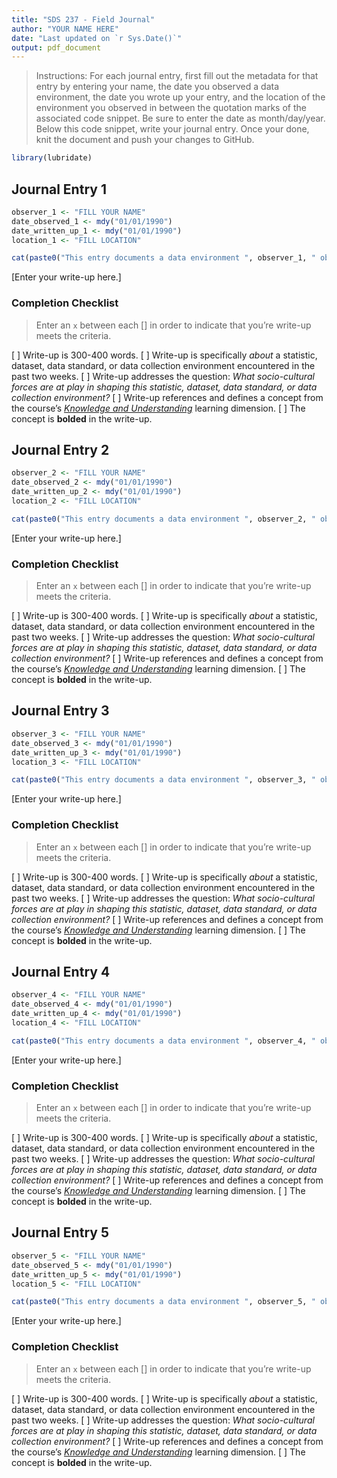 ```yaml
---
title: "SDS 237 - Field Journal"
author: "YOUR NAME HERE"
date: "Last updated on `r Sys.Date()`"
output: pdf_document
---
```


> Instructions: For each journal entry, first fill out the metadata for that entry by entering your name, the date you observed a data environment, the date you wrote up your entry, and the location of the environment you observed in between the quotation marks of the associated code snippet. Be sure to enter the date as month/day/year. Below this code snippet, write your journal entry. Once your done, knit the document and push your changes to GitHub.

```r
library(lubridate)
```

## Journal Entry 1

```r
observer_1 <- "FILL YOUR NAME"
date_observed_1 <- mdy("01/01/1990")
date_written_up_1 <- mdy("01/01/1990")
location_1 <- "FILL LOCATION"

cat(paste0("This entry documents a data environment ", observer_1, " observed on ", date_observed_1, " in ", location_1, ". The observations were written up on ", date_written_up_1, "."))
```

[Enter your write-up here.]

### Completion Checklist
> Enter an `x` between each [] in order to indicate that you're write-up meets the criteria.

[ ] Write-up is 300-400 words.
[ ] Write-up is specifically *about* a statistic, dataset, data standard, or data collection environment encountered in the past two weeks.
[ ] Write-up addresses the question: *What socio-cultural forces are at play in shaping this statistic, dataset, data standard, or data collection environment?*
[ ] Write-up references and defines a concept from the course's [*Knowledge and Understanding*](https://sds-237-data-ethnography.github.io/public-website-fall-23/learning_dimensions.html#knowledge-and-understanding) learning dimension. 
[ ] The concept is **bolded** in the write-up. 

## Journal Entry 2 

```r
observer_2 <- "FILL YOUR NAME"
date_observed_2 <- mdy("01/01/1990")
date_written_up_2 <- mdy("01/01/1990")
location_2 <- "FILL LOCATION"

cat(paste0("This entry documents a data environment ", observer_2, " observed on ", date_observed_2, " in ", location_2, ". The observations were written up on ", date_written_up_2, "."))
```

[Enter your write-up here.]

### Completion Checklist
> Enter an `x` between each [] in order to indicate that you're write-up meets the criteria.

[ ] Write-up is 300-400 words.
[ ] Write-up is specifically *about* a statistic, dataset, data standard, or data collection environment encountered in the past two weeks.
[ ] Write-up addresses the question: *What socio-cultural forces are at play in shaping this statistic, dataset, data standard, or data collection environment?*
[ ] Write-up references and defines a concept from the course's [*Knowledge and Understanding*](https://sds-237-data-ethnography.github.io/public-website-fall-23/learning_dimensions.html#knowledge-and-understanding) learning dimension. 
[ ] The concept is **bolded** in the write-up. 

## Journal Entry 3

```r
observer_3 <- "FILL YOUR NAME"
date_observed_3 <- mdy("01/01/1990")
date_written_up_3 <- mdy("01/01/1990")
location_3 <- "FILL LOCATION"

cat(paste0("This entry documents a data environment ", observer_3, " observed on ", date_observed_3, " in ", location_3, ". The observations were written up on ", date_written_up_3, "."))
```

[Enter your write-up here.]

### Completion Checklist
> Enter an `x` between each [] in order to indicate that you're write-up meets the criteria.

[ ] Write-up is 300-400 words.
[ ] Write-up is specifically *about* a statistic, dataset, data standard, or data collection environment encountered in the past two weeks.
[ ] Write-up addresses the question: *What socio-cultural forces are at play in shaping this statistic, dataset, data standard, or data collection environment?*
[ ] Write-up references and defines a concept from the course's [*Knowledge and Understanding*](https://sds-237-data-ethnography.github.io/public-website-fall-23/learning_dimensions.html#knowledge-and-understanding) learning dimension. 
[ ] The concept is **bolded** in the write-up. 

## Journal Entry 4

```r
observer_4 <- "FILL YOUR NAME"
date_observed_4 <- mdy("01/01/1990")
date_written_up_4 <- mdy("01/01/1990")
location_4 <- "FILL LOCATION"

cat(paste0("This entry documents a data environment ", observer_4, " observed on ", date_observed_4, " in ", location_4, ". The observations were written up on ", date_written_up_4, "."))
```

[Enter your write-up here.]

### Completion Checklist
> Enter an `x` between each [] in order to indicate that you're write-up meets the criteria.

[ ] Write-up is 300-400 words.
[ ] Write-up is specifically *about* a statistic, dataset, data standard, or data collection environment encountered in the past two weeks.
[ ] Write-up addresses the question: *What socio-cultural forces are at play in shaping this statistic, dataset, data standard, or data collection environment?*
[ ] Write-up references and defines a concept from the course's [*Knowledge and Understanding*](https://sds-237-data-ethnography.github.io/public-website-fall-23/learning_dimensions.html#knowledge-and-understanding) learning dimension. 
[ ] The concept is **bolded** in the write-up. 

## Journal Entry 5

```r
observer_5 <- "FILL YOUR NAME"
date_observed_5 <- mdy("01/01/1990")
date_written_up_5 <- mdy("01/01/1990")
location_5 <- "FILL LOCATION"

cat(paste0("This entry documents a data environment ", observer_5, " observed on ", date_observed_5, " in ", location_5, ". The observations were written up on ", date_written_up_5, "."))
```

[Enter your write-up here.]

### Completion Checklist
> Enter an `x` between each [] in order to indicate that you're write-up meets the criteria.

[ ] Write-up is 300-400 words.
[ ] Write-up is specifically *about* a statistic, dataset, data standard, or data collection environment encountered in the past two weeks.
[ ] Write-up addresses the question: *What socio-cultural forces are at play in shaping this statistic, dataset, data standard, or data collection environment?*
[ ] Write-up references and defines a concept from the course's [*Knowledge and Understanding*](https://sds-237-data-ethnography.github.io/public-website-fall-23/learning_dimensions.html#knowledge-and-understanding) learning dimension. 
[ ] The concept is **bolded** in the write-up. 

